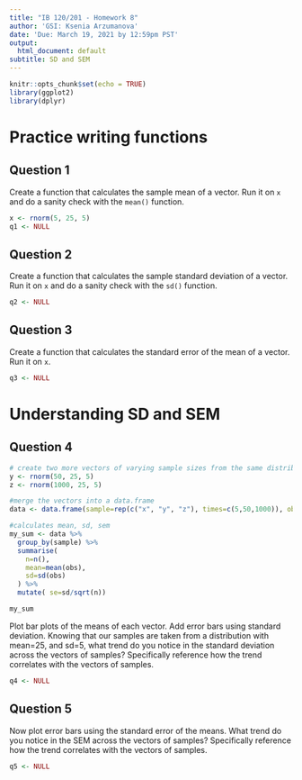 ```yaml
---
title: "IB 120/201 - Homework 8"
author: 'GSI: Ksenia Arzumanova'
date: 'Due: March 19, 2021 by 12:59pm PST'
output:
  html_document: default
subtitle: SD and SEM
---
```


```r
knitr::opts_chunk$set(echo = TRUE)
library(ggplot2)
library(dplyr)
```

# Practice writing functions
## Question 1

Create a function that calculates the sample mean of a vector. Run it on `x` and do a sanity check with the `mean()` function. 

```r
x <- rnorm(5, 25, 5)
q1 <- NULL
```

## Question 2

Create a function that calculates the sample standard deviation of a vector. Run it on `x` and do a sanity check with the `sd()` function.

```r
q2 <- NULL
```

## Question 3

Create a function that calculates the standard error of the mean of a vector. Run it on `x`. 

```r
q3 <- NULL
```

# Understanding SD and SEM
## Question 4

```r
# create two more vectors of varying sample sizes from the same distribution as `x`
y <- rnorm(50, 25, 5)
z <- rnorm(1000, 25, 5)

#merge the vectors into a data.frame
data <- data.frame(sample=rep(c("x", "y", "z"), times=c(5,50,1000)), obs = c(x,y,z))

#calculates mean, sd, sem
my_sum <- data %>%
  group_by(sample) %>%
  summarise( 
    n=n(),
    mean=mean(obs),
    sd=sd(obs)
  ) %>%
  mutate( se=sd/sqrt(n))  

my_sum
```

Plot bar plots of the means of each vector. Add error bars using standard deviation. Knowing that our samples are taken from a distribution with mean=25, and sd=5, what trend do you notice in the standard deviation across the vectors of samples? Specifically reference how the trend correlates with the vectors of samples. 

```r
q4 <- NULL
```

## Question 5

Now plot error bars using the standard error of the means. What trend do you notice in the SEM across the vectors of samples? Specifically reference how the trend correlates with the vectors of samples.

```r
q5 <- NULL
```

